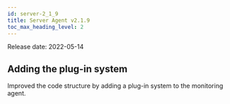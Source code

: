 ```yaml
---
id: server-2_1_9
title: Server Agent v2.1.9
toc_max_heading_level: 2
---
```


Release date: 2022-05-14

## Adding the plug-in system

Improved the code structure by adding a plug-in system to the monitoring agent.

